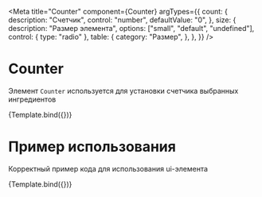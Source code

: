 <!-- Counter.stories.mdx -->




<Meta
  title="Counter"
  component={Counter}
  argTypes={{
    count: {
      description: "Счетчик",
      control: "number",
      defaultValue: "0",
    },
    size: {
      description: "Размер элемента",
      options: ["small", "default", "undefined"],
      control: { type: "radio" },
      table: {
        category: "Размер",
      },
    },
  }}
/>


# Counter

Элемент `Counter` используется для установки счетчика выбранных ингредиентов

<Canvas>
  <Story name="argTypes">{Template.bind({})}</Story>
</Canvas>

<ArgsTable story="argTypes" />

# Пример использования

Корректный пример кода для использования ui-элемента

<Canvas mdxSource={CounterExample}>
  <Story name="useCase">{Template.bind({})}</Story>
</Canvas>

